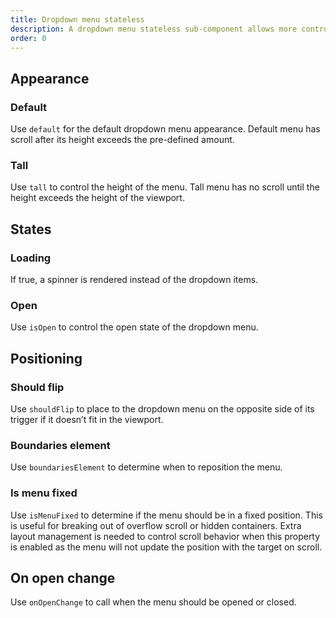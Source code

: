 ```yaml
---
title: Dropdown menu stateless
description: A dropdown menu stateless sub-component allows more control over the menu using props.
order: 0
---
```




## Appearance

### Default

Use `default` for the default dropdown menu appearance. Default menu has scroll after its height exceeds the pre-defined amount.

<Example
  Component={DropdownMenuStatelessDefault}
  packageName="@atlaskit/dropdown-menu"
/>

### Tall

Use `tall` to control the height of the menu. Tall menu has no scroll until the height exceeds the height of the viewport.

<Example
  Component={DropdownMenuStatelessTall}
  packageName="@atlaskit/dropdown-menu"
/>

## States

### Loading

If true, a spinner is rendered instead of the dropdown items.

<Example
  Component={DropdownMenuStatelessLoading}
  packageName="@atlaskit/dropdown-menu"
/>

### Open

Use `isOpen` to control the open state of the dropdown menu.

<Example
  Component={DropdownMenuStatelessOpen}
  packageName="@atlaskit/dropdown-menu"
/>

## Positioning

### Should flip

Use `shouldFlip` to place to the dropdown menu on the opposite side of its trigger if it doesn’t fit in the viewport.

<Example
  Component={DropdownMenuStatelessShouldFlip}
  packageName="@atlaskit/dropdown-menu"
/>

### Boundaries element

Use `boundariesElement` to determine when to reposition the menu.

<Example
  Component={DropdownMenuStatelessBoundries}
  packageName="@atlaskit/dropdown-menu"
/>

### Is menu fixed

Use `isMenuFixed` to determine if the menu should be in a fixed position. This is useful for breaking out of overflow scroll or hidden containers.
Extra layout management is needed to control scroll behavior when this property is enabled as the menu will not update the position with the target on scroll.

<Example
  Component={DropdownMenuStatelessMenuFixed}
  packageName="@atlaskit/dropdown-menu"
/>

## On open change

Use `onOpenChange` to call when the menu should be opened or closed.

<Example
  Component={DropdownMenuStatelessOnOpenChange}
  packageName="@atlaskit/dropdown-menu"
/>

